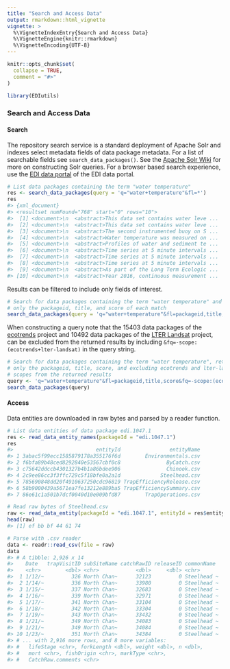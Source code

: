 ```yaml
---
title: "Search and Access Data"
output: rmarkdown::html_vignette
vignette: >
  %\VignetteIndexEntry{Search and Access Data}
  %\VignetteEngine{knitr::rmarkdown}
  %\VignetteEncoding{UTF-8}
---
```


```r
knitr::opts_chunk$set(
  collapse = TRUE,
  comment = "#>"
)
```

```r
library(EDIutils)
```

### Search and Access Data

#### Search

The repository search service is a standard deployment of Apache Solr and indexes select metadata fields of data package metadata. For a list of searchable fields see `search_data_packages()`. See the [Apache Solr Wiki](https://cwiki.apache.org/confluence/display/solr/) for more on constructing Solr queries. For a browser based search experience, use the [EDI data portal](https://portal.edirepository.org/nis/advancedSearch.jsp) of the EDI data portal.

```r
# List data packages containing the term "water temperature"
res <- search_data_packages(query = 'q="water+temperature"&fl=*')
res
#> {xml_document}
#> <resultset numFound="768" start="0" rows="10">
#>  [1] <document>\n  <abstract>This data set contains water leve ...
#>  [2] <document>\n  <abstract>This data set contains water leve ...
#>  [3] <document>\n  <abstract>The second instrumented buoy on S ...
#>  [4] <document>\n  <abstract>Water temperature was measured on ...
#>  [5] <document>\n  <abstract>Profiles of water and sediment te ...
#>  [6] <document>\n  <abstract>Time series at 5 minute intervals ...
#>  [7] <document>\n  <abstract>Time series at 5 minute intervals ...
#>  [8] <document>\n  <abstract>Time series at 5 minute intervals ...
#>  [9] <document>\n  <abstract>As part of the Long Term Ecologic ...
#> [10] <document>\n  <abstract>Year 2016, continuous measurement ...
```

Results can be filtered to include only fields of interest.

```r
# Search for data packages containing the term "water temperature" and returning 
# only the packageid, title, and score of each match
search_data_packages(query = 'q="water+temperature"&fl=packageid,title,score')
```

When constructing a query note that the 15403 data packages of the [ecotrends](https://lternet.edu/the-ecotrends-project/) project and 10492 data packages of the [LTER Landsat](https://lternet.edu/lter-remote-sensing-and-geographic-information-system-data/) project, can be excluded from the returned results by including `&fq=-scope:(ecotrends+lter-landsat)` in the query string.

```r
# Search for data packages containing the term "water temperature", returning 
# only the packageid, title, score, and excluding ecotrends and lter-landsat 
# scopes from the returned results
query <- 'q="water+temperature"&fl=packageid,title,score&fq=-scope:(ecotrends+lter-landsat)'
search_data_packages(query)
```

#### Access

Data entities are downloaded in raw bytes and parsed by a reader function.

```r
# List data entities of data package edi.1047.1
res <- read_data_entity_names(packageId = "edi.1047.1")
res
#>                           entityId                entityName
#> 1 3abac5f99ecc1585879178a355176f6d        Environmentals.csv
#> 2 f6bfa89b48ced8292840e53567cbf0c8               ByCatch.csv
#> 3 c75642ddccb4301327b4b1a86bdee906               Chinook.csv
#> 4 2c9ee86cc3f3ffc729c5f18bfe0a2a1d             Steelhead.csv
#> 5 785690848dd20f4910637250cdc96819 TrapEfficiencyRelease.csv
#> 6 58b9000439a5671ea7fe13212e889ba5 TrapEfficiencySummary.csv
#> 7 86e61c1a501b7dcf0040d10e009bfd87        TrapOperations.csv

# Read raw bytes of Steelhead.csv
raw <- read_data_entity(packageId = "edi.1047.1", entityId = res$entityId[4])
head(raw)
#> [1] ef bb bf 44 61 74

# Parse with .csv reader
data <- readr::read_csv(file = raw)
data
#> # A tibble: 2,926 x 14
#>    Date   trapVisitID subSiteName catchRawID releaseID commonName 
#>    <chr>        <dbl> <chr>            <dbl>     <dbl> <chr>      
#>  1 1/12/~         326 North Chan~      32123         0 Steelhead ~
#>  2 1/14/~         336 North Chan~      33980         0 Steelhead ~
#>  3 1/15/~         337 North Chan~      32683         0 Steelhead ~
#>  4 1/16/~         339 North Chan~      32971         0 Steelhead ~
#>  5 1/17/~         341 North Chan~      33104         0 Steelhead ~
#>  6 1/18/~         342 North Chan~      33304         0 Steelhead ~
#>  7 1/19/~         343 North Chan~      33432         0 Steelhead ~
#>  8 1/21/~         349 North Chan~      34083         0 Steelhead ~
#>  9 1/21/~         349 North Chan~      34084         0 Steelhead ~
#> 10 1/23/~         351 North Chan~      34384         0 Steelhead ~
#> # ... with 2,916 more rows, and 8 more variables:
#> #   lifeStage <chr>, forkLength <dbl>, weight <dbl>, n <dbl>,
#> #   mort <chr>, fishOrigin <chr>, markType <chr>,
#> #   CatchRaw.comments <chr>
```

